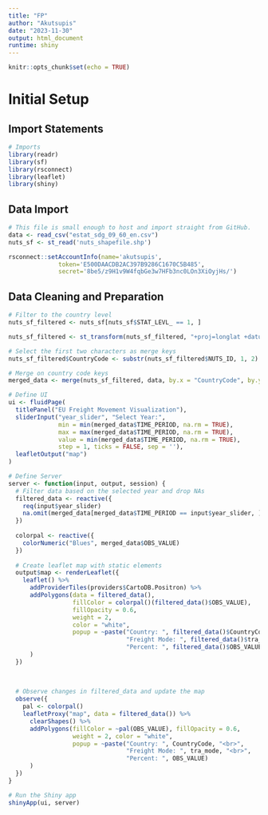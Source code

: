 ```yaml
---
title: "FP"
author: "Akutsupis"
date: "2023-11-30"
output: html_document
runtime: shiny
---
```


```r
knitr::opts_chunk$set(echo = TRUE)
```

# Initial Setup

## Import Statements

```r
# Imports
library(readr)
library(sf)
library(rsconnect)
library(leaflet)
library(shiny)
```

## Data Import

```r
# This file is small enough to host and import straight from GitHub.
data <- read_csv("estat_sdg_09_60_en.csv")
nuts_sf <- st_read('nuts_shapefile.shp')
```

```r
rsconnect::setAccountInfo(name='akutsupis',
			  token='E500DAACDB2AC397B9286C1670C5B485',
			  secret='8be5/z9H1v9W4fqbGe3w7HFb3nc0LOn3XiOyjHs/')
```

## Data Cleaning and Preparation

```r
# Filter to the country level
nuts_sf_filtered <- nuts_sf[nuts_sf$STAT_LEVL_ == 1, ]

nuts_sf_filtered <- st_transform(nuts_sf_filtered, "+proj=longlat +datum=WGS84")

# Select the first two characters as merge keys
nuts_sf_filtered$CountryCode <- substr(nuts_sf_filtered$NUTS_ID, 1, 2)

# Merge on country code keys
merged_data <- merge(nuts_sf_filtered, data, by.x = "CountryCode", by.y = "geo", all.x = TRUE)
```

```r
# Define UI
ui <- fluidPage(
  titlePanel("EU Freight Movement Visualization"),
  sliderInput("year_slider", "Select Year:",
              min = min(merged_data$TIME_PERIOD, na.rm = TRUE),
              max = max(merged_data$TIME_PERIOD, na.rm = TRUE),
              value = min(merged_data$TIME_PERIOD, na.rm = TRUE),
              step = 1, ticks = FALSE, sep = ''),
  leafletOutput("map")
)
```

```r
# Define Server
server <- function(input, output, session) {
  # Filter data based on the selected year and drop NAs
  filtered_data <- reactive({
    req(input$year_slider)
    na.omit(merged_data[merged_data$TIME_PERIOD == input$year_slider, ])
  })
  
  colorpal <- reactive({
    colorNumeric("Blues", merged_data$OBS_VALUE)
  })
  
  # Create leaflet map with static elements
  output$map <- renderLeaflet({
    leaflet() %>%
      addProviderTiles(providers$CartoDB.Positron) %>%
      addPolygons(data = filtered_data(),
                  fillColor = colorpal()(filtered_data()$OBS_VALUE),
                  fillOpacity = 0.6,
                  weight = 2,
                  color = "white",
                  popup = ~paste("Country: ", filtered_data()$CountryCode, "<br>",
                                 "Freight Mode: ", filtered_data()$tra_mode, "<br>",
                                 "Percent: ", filtered_data()$OBS_VALUE)
      )
  })
  
  
  
  # Observe changes in filtered_data and update the map
  observe({
    pal <- colorpal()
    leafletProxy("map", data = filtered_data()) %>%
      clearShapes() %>%
      addPolygons(fillColor = ~pal(OBS_VALUE), fillOpacity = 0.6,
                  weight = 2, color = "white",
                  popup = ~paste("Country: ", CountryCode, "<br>",
                                 "Freight Mode: ", tra_mode, "<br>",
                                 "Percent: ", OBS_VALUE)
      )
  })
}

# Run the Shiny app
shinyApp(ui, server)

```
